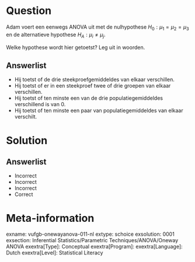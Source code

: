 Question
========

Adam voert een eenwegs ANOVA uit met de nulhypothese $H_{0}: \mu_{1} = \mu_{2} = \mu_{3}$ en de alternatieve hypothese $H_{A}: \mu_{i} \neq \mu_{j}$.

Welke hypothese wordt hier getoetst? Leg uit in woorden.

Answerlist
----------
* Hij toetst of de drie steekproefgemiddeldes van elkaar verschillen. 
* Hij toetst of er in een steekproef twee of drie groepen van elkaar verschillen.
* Hij toetst of ten minste een van de drie populatiegemiddeldes verschillend is van 0.
* Hij toetst of ten minste een paar van populatiegemiddeldes van elkaar verschilt.

Solution
========

Answerlist
----------
* Incorrect
* Incorrect
* Incorrect
* Correct

Meta-information
================
exname: vufgb-onewayanova-011-nl
extype: schoice
exsolution: 0001
exsection: Inferential Statistics/Parametric Techniques/ANOVA/Oneway ANOVA
exextra[Type]: Conceptual
exextra[Program]: 
exextra[Language]: Dutch
exextra[Level]: Statistical Literacy